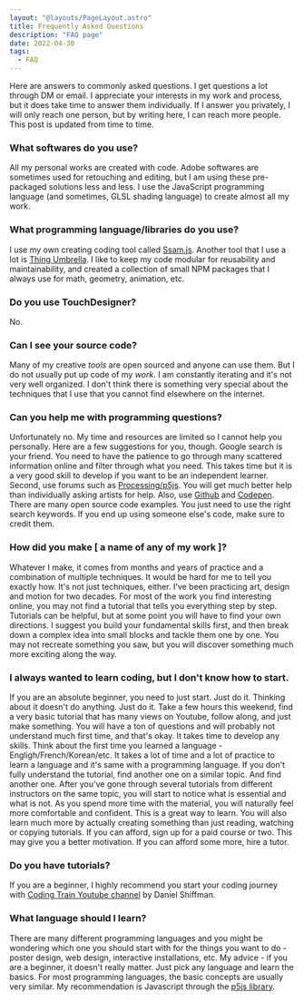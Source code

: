 ```yaml
---
layout: "@layouts/PageLayout.astro"
title: Frequently Asked Questions
description: "FAQ page"
date: 2022-04-30
tags:
  - FAQ
---
```


Here are answers to commonly asked questions. I get questions a lot through DM or email. I appreciate your interests in my work and process, but it does take time to answer them individually. If I answer you privately, I will only reach one person, but by writing here, I can reach more people. This post is updated from time to time.

### What softwares do you use?

All my personal works are created with code. Adobe softwares are sometimes used for retouching and editing, but I am using these pre-packaged solutions less and less. I use the JavaScript programming language (and sometimes, GLSL shading language) to create almost all my work.

### What programming language/libraries do you use?

I use my own creating coding tool called [Ssam.js](https://github.com/cdaein/ssam). Another tool that I use a lot is [Thing Umbrella](https://github.com/thi-ng/umbrella). I like to keep my code modular for reusability and maintainability, and created a collection of small NPM packages that I always use for math, geometry, animation, etc.

### Do you use TouchDesigner?

No.

### Can I see your source code?

Many of my creative _tools_ are open sourced and anyone can use them. But I do not usually put up code of my _work_. I am constantly iterating and it's not very well organized. I don't think there is something very special about the techniques that I use that you cannot find elsewhere on the internet.

### Can you help me with programming questions?

Unfortunately no. My time and resources are limited so I cannot help you personally. Here are a few suggestions for you, though. Google search is your friend. You need to have the patience to go through many scattered information online and filter through what you need. This takes time but it is a very good skill to develop if you want to be an independent learner. Second, use forums such as [Processing/p5js](https://discourse.processing.org). You will get much better help than individually asking artists for help. Also, use [Github](https://github.com) and [Codepen](https://codepen.io). There are many open source code examples. You just need to use the right search keywords. If you end up using someone else's code, make sure to credit them.

### How did you make [ a name of any of my work ]?

Whatever I make, it comes from months and years of practice and a combination of multiple techniques. It would be hard for me to tell you exactly how. It's not just techniques, either. I've been practicing art, design and motion for two decades. For most of the work you find interesting online, you may not find a tutorial that tells you everything step by step. Tutorials can be helpful, but at some point you will have to find your own directions. I suggest you build your fundamental skills first, and then break down a complex idea into small blocks and tackle them one by one. You may not recreate something you saw, but you will discover something much more exciting along the way.

### I always wanted to learn coding, but I don't know how to start.

If you are an absolute beginner, you need to just start. Just do it. Thinking about it doesn't do anything. Just do it. Take a few hours this weekend, find a very basic tutorial that has many views on Youtube, follow along, and just make something. You will have a ton of questions and will probably not understand much first time, and that's okay. It takes time to develop any skills. Think about the first time you learned a language - Engligh/French/Korean/etc. It takes a lot of time and a lot of practice to learn a language and it's same with a programming language. If you don't fully understand the tutorial, find another one on a similar topic. And find another one. After you've gone through several tutorials from different instructors on the same topic, you will start to notice what is essential and what is not. As you spend more time with the material, you will naturally feel more comfortable and confident. This is a great way to learn. You will also learn much more by actually creating something than just reading, watching or copying tutorials. If you can afford, sign up for a paid course or two. This may give you a better motivation. If you can afford some more, hire a tutor.

### Do you have tutorials?

If you are a beginner, I highly recommend you start your coding journey with [Coding Train Youtube channel](https://www.youtube.com/thecodingtrain) by Daniel Shiffman.

### What language should I learn?

There are many different programming languages and you might be wondering which one you should start with for the things you want to do - poster design, web design, interactive installations, etc. My advice - if you are a beginner, it doesn't really matter. Just pick any language and learn the basics. For most programming languages, the basic concepts are usually very similar. My recommendation is Javascript through the [p5js library](https://p5js.org/).
